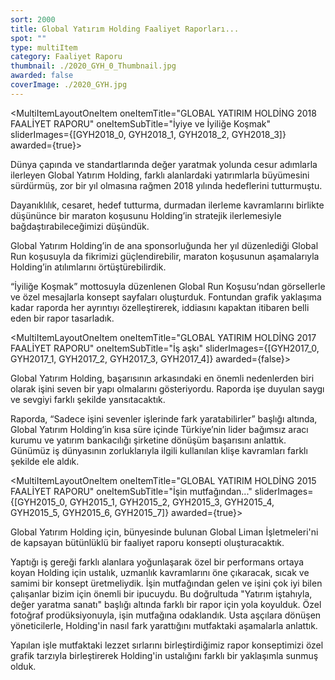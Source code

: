 ```yaml
---
sort: 2000
title: Global Yatırım Holding Faaliyet Raporları...
spot: ""
type: multiItem
category: Faaliyet Raporu
thumbnail: ./2020_GYH_0_Thumbnail.jpg
awarded: false
coverImage: ./2020_GYH.jpg
---
```




<MultiItemLayoutOneItem oneItemTitle="GLOBAL YATIRIM HOLDİNG 2020 FAALİYET RAPORU" sliderImages={[GYH2020_0]} awarded={false}></MultiItemLayoutOneItem>


<MultiItemLayoutOneItem oneItemTitle="GLOBAL YATIRIM HOLDİNG 2018 FAALİYET RAPORU" oneItemSubTitle="İyiye ve İyiliğe Koşmak" sliderImages={[GYH2018_0, GYH2018_1, GYH2018_2, GYH2018_3]} awarded={true}>

Dünya çapında ve standartlarında değer yaratmak yolunda cesur adımlarla ilerleyen Global Yatırım Holding, farklı alanlardaki yatırımlarla büyümesini sürdürmüş, zor bir yıl olmasına rağmen 2018 yılında hedeflerini tutturmuştu.

Dayanıklılık, cesaret, hedef tutturma, durmadan ilerleme kavramlarını birlikte düşününce bir maraton koşusunu Holding’in stratejik ilerlemesiyle bağdaştırabileceğimizi düşündük.

Global Yatırım Holding’in de ana sponsorluğunda her yıl düzenlediği Global Run koşusuyla da fikrimizi güçlendirebilir, maraton koşusunun aşamalarıyla Holding’in atılımlarını örtüştürebilirdik.

“İyiliğe Koşmak” mottosuyla düzenlenen Global Run Koşusu’ndan görsellerle ve özel mesajlarla konsept sayfaları oluşturduk. Fontundan grafik yaklaşıma kadar raporda her ayrıntıyı özelleştirerek, iddiasını kapaktan itibaren belli eden bir rapor tasarladık.

</MultiItemLayoutOneItem>


<MultiItemLayoutOneItem oneItemTitle="GLOBAL YATIRIM HOLDİNG 2017 FAALİYET RAPORU" oneItemSubTitle="İş aşkı" sliderImages={[GYH2017_0, GYH2017_1, GYH2017_2, GYH2017_3, GYH2017_4]} awarded={false}>

Global Yatırım Holding, başarısının arkasındaki en önemli nedenlerden biri olarak işini seven bir yapı olmalarını gösteriyordu. Raporda işe duyulan saygı ve sevgiyi farklı şekilde yansıtacaktık.

Raporda, “Sadece işini sevenler işlerinde fark yaratabilirler” başlığı altında, Global Yatırım Holding’in kısa süre içinde Türkiye’nin lider bağımsız aracı kurumu ve yatırım bankacılığı şirketine dönüşüm başarısını anlattık. Günümüz iş dünyasının zorluklarıyla ilgili kullanılan klişe kavramları farklı şekilde ele aldık.

</MultiItemLayoutOneItem>


<MultiItemLayoutOneItem oneItemTitle="GLOBAL YATIRIM HOLDİNG 2015 FAALİYET RAPORU" oneItemSubTitle="İşin mutfağından..." sliderImages={[GYH2015_0, GYH2015_1, GYH2015_2, GYH2015_3, GYH2015_4, GYH2015_5, GYH2015_6, GYH2015_7]} awarded={true}>

Global Yatırım Holding için, bünyesinde bulunan Global Liman İşletmeleri'ni de kapsayan bütünlüklü bir faaliyet raporu konsepti oluşturacaktık.

Yaptığı iş gereği farklı alanlara yoğunlaşarak özel bir performans ortaya koyan Holding için ustalık, uzmanlık kavramlarını öne çıkaracak, sıcak ve samimi bir konsept üretmeliydik. İşin mutfağından gelen ve işini çok iyi bilen çalışanlar bizim için önemli bir ipucuydu. Bu doğrultuda "Yatırım iştahıyla, değer yaratma sanatı" başlığı altında farklı bir rapor için yola koyulduk. Özel fotoğraf prodüksiyonuyla, işin mutfağına odaklandık. Usta aşçılara dönüşen yöneticilerle, Holding'in nasıl fark yarattığını mutfaktaki aşamalarla anlattık.

Yapılan işle mutfaktaki lezzet sırlarını birleştirdiğimiz rapor konseptimizi özel grafik tarzıyla birleştirerek Holding'in ustalığını farklı bir yaklaşımla sunmuş olduk.

</MultiItemLayoutOneItem>
